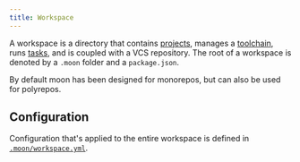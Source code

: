 ```yaml
---
title: Workspace
---
```


A workspace is a directory that contains [projects](./project), manages a [toolchain](./toolchain),
runs [tasks](./task), and is coupled with a VCS repository. The root of a workspace is denoted by a
`.moon` folder and a `package.json`.

By default moon has been designed for monorepos, but can also be used for polyrepos.

## Configuration

Configuration that's applied to the entire workspace is defined in
[`.moon/workspace.yml`](../config/workspace).
